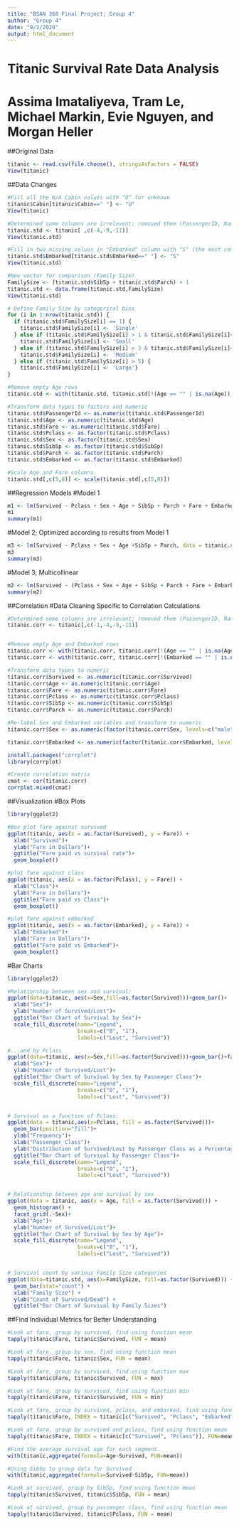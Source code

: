 ```yaml
---
title: "BSAN 360 Final Project; Group 4"
author: "Group 4"
date: "9/2/2020"
output: html_document
---
```


# Titanic Survival Rate Data Analysis
#     Assima Imataliyeva, Tram Le, Michael Markin, Evie Nguyen, and Morgan Heller



##Original Data
```r

titanic <- read.csv(file.choose(), stringsAsFactors = FALSE)
View(titanic)

```

##Data Changes
```r

#Fill all the N/A Cabin values with “U” for unknown
titanic$Cabin[titanic$Cabin==" "] <- "U"
View(titanic)

#Determined some columns are irrelevent; removed them (PassengerID, Name, Ticket, Cabin)
titanic.std <- titanic[ ,c(-4,-9,-11)]
View(titanic.std)

#Fill in two missing values in "Embarked" column with "S" (the most common value)
titanic.std$Embarked[titanic.std$Embarked==" "] <- "S"
View(titanic.std)

#New vector for comparison (Family Size)
FamilySize <- (titanic.std$SibSp + titanic.std$Parch) + 1
titanic.std <- data.frame(titanic.std,FamilySize)
View(titanic.std)

# Define Family Size by categorical bins
for (i in 1:nrow(titanic.std)) {
  if (titanic.std$FamilySize[i] == 1) {
    titanic.std$FamilySize[i] <- 'Single'
  } else if (titanic.std$FamilySize[i] > 1 & titanic.std$FamilySize[i]<=3) {
    titanic.std$FamilySize[i] <- 'Small'
  } else if (titanic.std$FamilySize[i] > 3 & titanic.std$FamilySize[i]<=5) {
    titanic.std$FamilySize[i] <- 'Medium'
  } else if (titanic.std$FamilySize[i] > 5) {
    titanic.std$FamilySize[i] <- 'Large'}
}

#Remove empty Age rows
titanic.std <- with(titanic.std, titanic.std[!(Age == "" | is.na(Age)), ])

#Transform data types to factors and numeric
titanic.std$PassengerId <- as.numeric(titanic.std$PassengerId)
titanic.std$Age <- as.numeric(titanic.std$Age)
titanic.std$Fare <- as.numeric(titanic.std$Fare)
titanic.std$Pclass <- as.factor(titanic.std$Pclass)
titanic.std$Sex <- as.factor(titanic.std$Sex)
titanic.std$SibSp <- as.factor(titanic.std$SibSp)
titanic.std$Parch <- as.factor(titanic.std$Parch)
titanic.std$Embarked <- as.factor(titanic.std$Embarked)

#Scale Age and Fare columns
titanic.std[,c(5,8)] <- scale(titanic.std[,c(5,8)])

```

##Regression Models
#Model 1
```r

m1 <- lm(Survived ~ Pclass + Sex + Age + SibSp + Parch + Fare + Embarked, data = titanic.std)
m1
summary(m1)

```

#Model 2; Optimized according to results from Model 1
```r

m3 <- lm(Survived ~ Pclass + Sex + Age +SibSp + Parch, data = titanic.std)
m3
summary(m3)

```

#Model 3; Multicollinear
```r

m2 <- lm(Survived ~ (Pclass + Sex + Age + SibSp + Parch + Fare + Embarked)^2, data = titanic.std)
summary(m2)

```

##Correlation
#Data Cleaning Specific to Correlation Calculations
```r

#Determined some columns are irrelevant; removed them (PassengerID, Name, Cabin, Ticket, Embarked)
titanic.corr <- titanic[,c(-1,-4,-9,-11)]


#Remove empty Age and Embarked rows
titanic.corr <- with(titanic.corr, titanic.corr[!(Age == "" | is.na(Age)), ])
titanic.corr <- with(titanic.corr, titanic.corr[!(Embarked == "" | is.na(Embarked)), ])

#Transform data types to numeric
titanic.corr$Survived <- as.numeric(titanic.corr$Survived)
titanic.corr$Age <- as.numeric(titanic.corr$Age)
titanic.corr$Fare <- as.numeric(titanic.corr$Fare)
titanic.corr$Pclass <- as.numeric(titanic.corr$Pclass)
titanic.corr$SibSp <- as.numeric(titanic.corr$SibSp)
titanic.corr$Parch <- as.numeric(titanic.corr$Parch)

#Re-label Sex and Embarked variables and transform to numeric
titanic.corr$Sex <- as.numeric(factor(titanic.corr$Sex, levels=c("male","female"), labels=c(0,1)))

titanic.corr$Embarked <- as.numeric(factor(titanic.corr$Embarked, levels=c("C","Q","S"), labels=c(1,2,3)))s

install.packages("corrplot")
library(corrplot)

#Create correlation matrix
cmat <- cor(titanic.corr)
corrplot.mixed(cmat)

```

##Visualization
#Box Plots
```r

library(ggplot2)

#Box plot fare against survived
ggplot(titanic, aes(x = as.factor(Survived), y = Fare)) +
  xlab("Survived")+
  ylab("Fare in Dollars")+
  ggtitle("Fare paid vs survival rate")+
  geom_boxplot()

#plot fare against class
ggplot(titanic, aes(x = as.factor(Pclass), y = Fare)) +
  xlab("Class")+
  ylab("Fare in Dollars")+
  ggtitle("Fare paid vs Class")+
  geom_boxplot()

#plot fare against embarked
ggplot(titanic, aes(x = as.factor(Embarked), y = Fare)) +
  xlab("Embarked")+
  ylab("Fare in Dollars")+
  ggtitle("Fare paid vs Embarked")+
  geom_boxplot()

```

#Bar Charts
```r

library(ggplot2)

#Relationship between sex and survival:
ggplot(data=titanic, aes(x=Sex,fill=as.factor(Survived)))+geom_bar()+
  xlab("Sex")+
  ylab("Number of Survived/Lost")+
  ggtitle("Bar Chart of Survival by Sex")+
  scale_fill_discrete(name="Legend",
                      breaks=c("0", "1"),
                      labels=c("Lost", "Survived"))

#...and by Pclass
ggplot(data=titanic, aes(x=Sex,fill=as.factor(Survived)))+geom_bar()+facet_grid(.~Pclass)+
  xlab("Sex")+
  ylab("Number of Survived/Lost")+
  ggtitle("Bar Chart of Survival by Sex by Passenger Class")+
  scale_fill_discrete(name="Legend",
                      breaks=c("0", "1"),
                      labels=c("Lost", "Survived"))


# Survival as a function of Pclass:
ggplot(data = titanic,aes(x=Pclass, fill = as.factor(Survived)))+
  geom_bar(position="fill")+
  ylab("Frequency")+
  xlab("Passenger Class")+
  ylab("Distribution of Survived/Lost by Passenger Class as a Percentage")+
  ggtitle("Bar Chart of Survival by Passenger Class")+
  scale_fill_discrete(name="Legend",
                      breaks=c("0", "1"),
                      labels=c("Lost", "Survived"))


# Relationship between age and survival by sex
ggplot(data = titanic, aes(x = Age, fill = as.factor(Survived))) + 
  geom_histogram() + 
  facet_grid(.~Sex)+
  xlab("Age")+
  ylab("Number of Survived/Lost")+
  ggtitle("Bar Chart of Survival by Sex by Age")+
  scale_fill_discrete(name="Legend",
                      breaks=c("0", "1"),
                      labels=c("Lost", "Survived"))


# Survival count by various Family Size categories
ggplot(data=titanic.std, aes(x=FamilySize, fill=as.factor(Survived))) +  
  geom_bar(stat="count") +
  xlab("Family Size") +
  ylab("Count of Survived/Dead") +
  ggtitle("Bar Chart of Survival by Family Sizes")

```

##Find Individual Metrics for Better Understanding
```r

#Look at fare, group by survived, find using function mean
tapply(titanic$Fare, titanic$Survived, FUN = mean)

#Look at fare, group by sex, find using function mean
tapply(titanic$Fare, titanic$Sex, FUN = mean)

#Look at fare, group by survived, find using function max
tapply(titanic$Fare, titanic$Survived, FUN = max)

#Look at fare, group by survived, find using function min
tapply(titanic$Fare, titanic$Survived, FUN = min)

#Look at fare, group by survived, pclass, and embarked, find using function mean
tapply(titanic$Fare, INDEX = titanic[c("Survived", "Pclass", "Embarked")], FUN=mean)

#Look at fare, group by survived and pclass, find using function mean
tapply(titanic$Fare, INDEX = titanic[c("Survived", "Pclass")], FUN=mean)

#Find the average survival age for each segment.
with(titanic,aggregate(formula=Age~Survived, FUN=mean))

#Using SibSp to group data for Survived
with(titanic,aggregate(formula=Survived~SibSp, FUN=mean))

#Look at survived, group by SibSp, find using function mean
tapply(titanic$Survived, titanic$SibSp, FUN = mean)

#Look at survived, group by passenger class, find using function mean
tapply(titanic$Survived, titanic$Pclass, FUN = mean)

```

